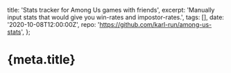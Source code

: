   title: 'Stats tracker for Among Us games with friends',
  excerpt: 'Manually input stats that would give you win-rates and impostor-rates.',
  tags: [],
  date: '2020-10-08T12:00:00Z',
  repo: 'https://github.com/karl-run/among-us-stats',
};

# {meta.title}
